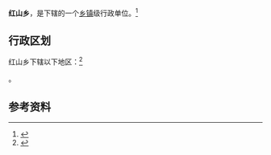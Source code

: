 {{中国乡级行政区|53/06/22/203/000}}

'''红山乡'''，是{{PRC admin/fullname|53/06/22/203/000|3}}下辖的一个[[乡镇|乡镇]]级行政单位。<ref>{{PRC admin/ref sgc|{{PRC admin/parent|53/06/22/203/000}}}}</ref>

== 行政区划 ==

红山乡下辖以下地区：<ref>{{PRC admin/ref sgc|53/06/22/203/000}}</ref>

{{PRC admin/children|53/06/22/203/000}}。

== 参考资料 ==

{{reflist}}

{{行政区划小作品}}
{{PRC admin/navcat|53/06/22/203/000}}